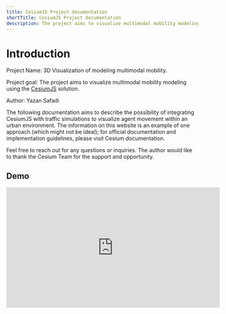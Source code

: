```yaml
---
title: CesiumJS Project documentation
shortTitle: CesiumJS Project documentation
description: The project aims to visualize multimodal mobility modeling using the CesiumJS solution.
---
```

# Introduction
 
Project Name: 3D Visualization of modeling multimodal mobility.

Project goal: The project aims to visualize multimodal mobility modeling using the [CesiumJS](https://cesium.com/platform/cesiumjs/) solution.

Author: Yazan Safadi

The following documentation aims to describe the possibility of integrating CesiumJS with traffic simulations to visualize agent movement within an urban environment. The information on this website is an example of one approach (which might not be ideal); for official documentation and implementation guidelines, please visit Cesium documentation.

Feel free to reach out for any questions or inquiries. The author would like to thank the Cesium Team for the support and opportunity.

## Demo
<div align="center">
<iframe width="560" height="315" src="https://www.youtube.com/embed/J0PsnExW458" title="YouTube video title" frameborder="0" allow="accelerometer; autoplay; clipboard-write; encrypted-media; gyroscope; picture-in-picture" allowfullscreen></iframe>
</div>
